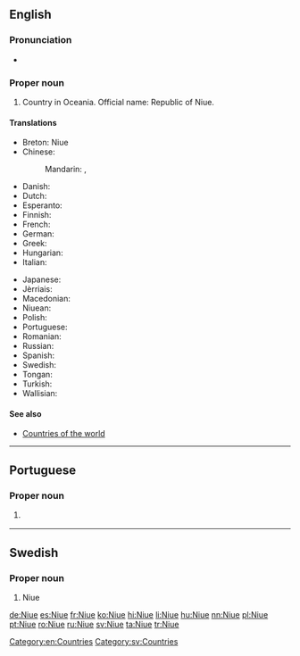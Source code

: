 ==English==
{{wikipedia}}

===Pronunciation===
* {{IPA|/ˈnjuːeɪ/|lang=en}}

===Proper noun===
{{en-proper noun}}

# Country in Oceania. Official name: Republic of Niue.

====Translations====
{{trans-top|Republic of Niue}}
* Breton: Niue
* Chinese:
*: Mandarin: {{t+|cmn|紐埃|sc=Hani}}, {{t|cmn|纽埃|tr=Niǔāi|sc=Hani}}
* Danish: {{t|da|Niue}}
* Dutch: {{t|nl|Niue}}
* Esperanto: {{t|eo|Niuo}}
* Finnish: {{t|fi|Niue}}
* French: {{t+|fr|Nioué}}
* German: {{t+|de|Niue}}
* Greek: {{t+|el|Νιούε}}
* Hungarian: {{t+|hu|Niue}}
* Italian: {{t|it|Niue}}
{{trans-mid}}
* Japanese: {{t|ja|ニウエ|tr=Niue}}
* Jèrriais: {{t|roa-jer|Niue}}
* Macedonian: {{t|mk|Ниуе|n|tr=Níue}}
* Niuean: {{t|niu|Niuē}}
* Polish: {{t+|pl|Niue}}
* Portuguese: {{t+|pt|Niue}}
* Romanian: {{t|ro|Niue}}
* Russian: {{t+|ru|Ниуэ|m|tr=Niúe|sc=Cyrl}}
* Spanish: {{t+|es|Niue}}
* Swedish: {{t+|sv|Niue}}
* Tongan: {{t|to|Niuē}}
* Turkish: {{t+|tr|Niue}}
* Wallisian: {{t|wls|Niue}}
{{trans-bottom}}

====See also====
* [[Appendix:Countries of the world|Countries of the world]]

[[Category:en:Countries]]

----

==Portuguese==

===Proper noun===
{{pt-proper noun|f}}

# {{l/en|Niue}} {{gloss|island and dependency of New Zealand in the Pacific}}

----

==Swedish==

===Proper noun===
{{head|sv|proper noun}}

# Niue

[[Category:sv:Countries]]

[[de:Niue]]
[[es:Niue]]
[[fr:Niue]]
[[ko:Niue]]
[[hi:Niue]]
[[li:Niue]]
[[hu:Niue]]
[[nn:Niue]]
[[pl:Niue]]
[[pt:Niue]]
[[ro:Niue]]
[[ru:Niue]]
[[sv:Niue]]
[[ta:Niue]]
[[tr:Niue]]